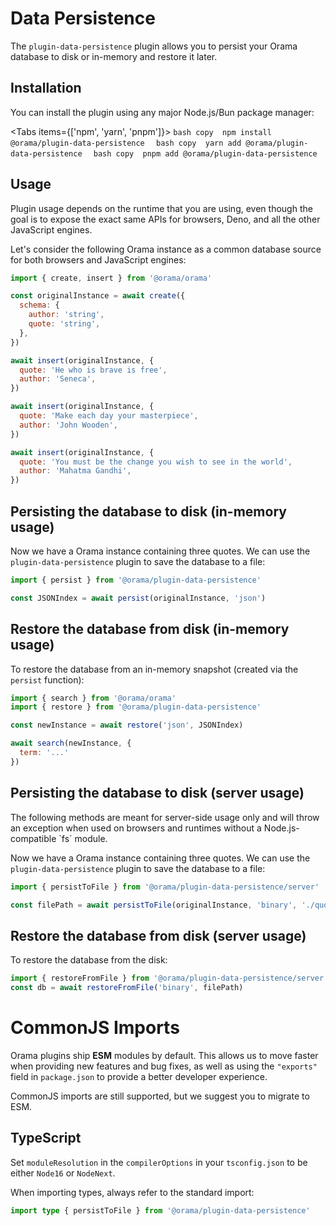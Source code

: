
# Data Persistence

The `plugin-data-persistence` plugin allows you to persist your Orama database to disk or in-memory
and restore it later.

## Installation

You can install the plugin using any major Node.js/Bun package manager:

<Tabs items={['npm', 'yarn', 'pnpm']}>
  <Tab>
    ```bash copy 
    npm install @orama/plugin-data-persistence 
    ```
  </Tab>
  <Tab>
    ```bash copy 
    yarn add @orama/plugin-data-persistence 
    ```
  </Tab>
  <Tab>
    ```bash copy 
    pnpm add @orama/plugin-data-persistence 
    ```
  </Tab>
</Tabs>

## Usage

Plugin usage depends on the runtime that you are using, even though the goal is
to expose the exact same APIs for browsers, Deno, and all the other JavaScript
engines.

Let's consider the following Orama instance as a common database source for both
browsers and JavaScript engines:

```javascript copy
import { create, insert } from '@orama/orama'

const originalInstance = await create({
  schema: {
    author: 'string',
    quote: 'string',
  },
})

await insert(originalInstance, {
  quote: 'He who is brave is free',
  author: 'Seneca',
})

await insert(originalInstance, {
  quote: 'Make each day your masterpiece',
  author: 'John Wooden',
})

await insert(originalInstance, {
  quote: 'You must be the change you wish to see in the world',
  author: 'Mahatma Gandhi',
})
```

## Persisting the database to disk (in-memory usage)

Now we have a Orama instance containing three quotes. We can use the
`plugin-data-persistence` plugin to save the database to a file:

```javascript copy
import { persist } from '@orama/plugin-data-persistence'

const JSONIndex = await persist(originalInstance, 'json')
```

## Restore the database from disk (in-memory usage)

To restore the database from an in-memory snapshot (created via the `persist` function):

```javascript copy
import { search } from '@orama/orama'
import { restore } from '@orama/plugin-data-persistence'

const newInstance = await restore('json', JSONIndex)

await search(newInstance, {
  term: '...'
})
```

## Persisting the database to disk (server usage)

<Callout type="warning">
  The following methods are meant for server-side usage only and will throw an exception when used on browsers and runtimes without
  a Node.js-compatible `fs` module.
</Callout>

Now we have a Orama instance containing three quotes. We can use the
`plugin-data-persistence` plugin to save the database to a file:

```javascript copy
import { persistToFile } from '@orama/plugin-data-persistence/server'

const filePath = await persistToFile(originalInstance, 'binary', './quotes.msp')
```

## Restore the database from disk (server usage)

To restore the database from the disk:

```javascript copy
import { restoreFromFile } from '@orama/plugin-data-persistence/server'
const db = await restoreFromFile('binary', filePath)
```

# CommonJS Imports

Orama plugins ship **ESM** modules by default. This allows us to move faster when providing new features and bug fixes, as well as using the `"exports"` field in `package.json` to provide a better developer experience.

CommonJS imports are still supported, but we suggest you to migrate to ESM.

## TypeScript

Set `moduleResolution` in the `compilerOptions` in your `tsconfig.json` to be either `Node16` or `NodeNext`.

When importing types, always refer to the standard import:

```ts copy
import type { persistToFile } from '@orama/plugin-data-persistence'
```
